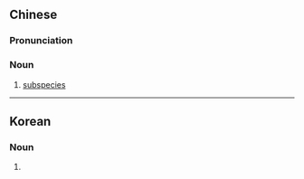 {{also|亜種|亚种}}
==Chinese==
{{zh-forms|s=亚种}}

===Pronunciation===
{{zh-pron
|m=yàzhǒng
|cat=n
}}

===Noun===
{{zh-noun}}

# [[subspecies]] {{gloss|rank in taxonomy}}

----

==Korean==
{{ko-hanjatab}}

===Noun===
{{ko-noun|hj|hangeul=아종}}

# {{hanja form of|아종|[[subspecies]]}}